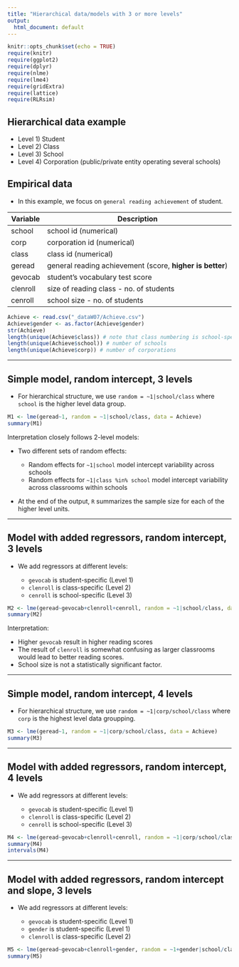 ---
title: "Hierarchical data/models with 3 or more levels"
output:
  html_document: default
---

```{r setup, include=FALSE}
knitr::opts_chunk$set(echo = TRUE)
require(knitr)
require(ggplot2)
require(dplyr)
require(nlme)
require(lme4)
require(gridExtra)
require(lattice)
require(RLRsim)
```

## Hierarchical data example

* Level 1) Student
* Level 2) Class  
* Level 3) School
* Level 4) Corporation (public/private entity operating several schools)



## Empirical data

* In this example, we focus on `general reading achievement` of student.


| Variable | Description                                                          |
|----------|----------------------------------------------------------------------|
| school   |  school id (numerical)                                               |
| corp     |  corporation id (numerical)                                          |
| class    |  class id (numerical)                                                |
| geread   |  general reading achievement (score, **higher is better**)           |
| gevocab  |  student's vocabulary test score                                     |
| clenroll |  size of reading class - no. of students                             |
| cenroll  |  school size - no. of students                                       |


```{r}
Achieve <- read.csv("_dataW07/Achieve.csv")
Achieve$gender <- as.factor(Achieve$gender)
str(Achieve)
length(unique(Achieve$class)) # note that class numbering is school-specific
length(unique(Achieve$school)) # number of schools
length(unique(Achieve$corp)) # number of corporations
```


--- 

## Simple model, random intercept, 3 levels


* For hierarchical structure, we use `random = ~1|school/class` where `school` is the higher level data group.  


```{r}
M1 <- lme(geread~1, random = ~1|school/class, data = Achieve)
summary(M1)
```

Interpretation closely follows 2-level models:

* Two different sets of random effects:

   + Random effects for `~1|school` model intercept variability across schools  
   + Random effects for `~1|class %in% school` model intercept variability across classrooms within schools 

* At the end of the output, `R` summarizes the sample size for each of the higher level units.

--- 

## Model with added regressors, random intercept, 3 levels

* We add regressors at different levels:

   + `gevocab` is student-specific (Level 1)
   + `clenroll` is class-specific (Level 2)
   + `cenroll` is school-specific (Level 3)
   

```{r}
M2 <- lme(geread~gevocab+clenroll+cenroll, random = ~1|school/class, data = Achieve)
summary(M2)
```

Interpretation: 

* Higher `gevocab` result in higher reading scores  
* The result of `clenroll` is somewhat confusing as larger classrooms would lead to better reading scores.  
* School size is not a statistically significant factor.

----

## Simple model, random intercept, 4 levels


* For hierarchical structure, we use `random = ~1|corp/school/class` where `corp` is the highest level data groupping.

```{r}
M3 <- lme(geread~1, random = ~1|corp/school/class, data = Achieve)
summary(M3)
```


---- 


## Model with added regressors, random intercept, 4 levels

* We add regressors at different levels:

   + `gevocab` is student-specific (Level 1)
   + `clenroll` is class-specific (Level 2)
   + `cenroll` is school-specific (Level 3)
   

```{r}
M4 <- lme(geread~gevocab+clenroll+cenroll, random = ~1|corp/school/class, data = Achieve)
summary(M4)
intervals(M4)
```

---- 


## Model with added regressors, random intercept and slope, 3 levels

* We add regressors at different levels:

   + `gevocab`  is student-specific (Level 1)
   + `gender`   is student-specific (Level 1)
   + `clenroll` is class-specific (Level 2)


```{r}
M5 <- lme(geread~gevocab+clenroll+gender, random = ~1+gender|school/class, data = Achieve)
summary(M5)
```

